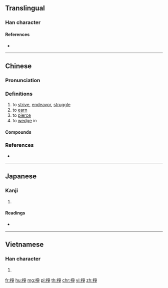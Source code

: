 {{character info/new}}
{{also|挣}}
==Translingual==

===Han character===
{{Han char|rn=64|rad=手|as=08|sn=11|four=52057|canj=QBSD|ids=⿰扌爭}}

====References====
* {{Han ref|kx=0438.030|dkj=12265|dj=0788.010|hdz=31901.021|uh=6399|ud=25497|bh=B1C3|bd=45507}}

----

==Chinese==
{{zh-forms|s=挣}}

===Pronunciation===
{{zh-pron
|m=掙
|c=zaang1,zang1,zaang6
|mn=qz:chng/xm,zz:cheng/tw:chiⁿ/tw:chiāⁿ
|cat=v
}}

===Definitions===
{{zh-hanzi}}

# to [[strive]], [[endeavor]], [[struggle]]
# to [[earn]]
# to [[pierce]]
# to [[wedge]] in

====Compounds====
{{zh-der|呆呆掙掙|呆掙|囈掙|垂死掙扎|展掙|彈掙|扎掙|打掙|掙命|掙扎|掙挫|掙揣|掙脫|掙臉|掙錢|掙開|掙䦟|放懞掙|痴掙|硬掙|立掙|馬掙力戰}}

===References===
* {{R:yue:Hanzi}}

{{zh-cat|Intermediate}}

----

==Japanese==

===Kanji===
{{ja-kanji|grade=|rs=手08}}

# {{defn|lang=ja|sort=手08}}

====Readings====
* {{ja-readings|on=[[そう]] (sō), [[しょう]] (shō)|kun=[[さす]] (sasu)}}

----

==Vietnamese==

===Han character===
{{vi-hantu|[[tránh]], [[giành]]|rs=手08}}

# {{defn|lang=vi|sort=手08}}

[[fr:掙]]
[[hu:掙]]
[[mg:掙]]
[[pl:掙]]
[[th:掙]]
[[chr:掙]]
[[vi:掙]]
[[zh:掙]]